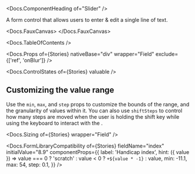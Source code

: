 


<Meta of={Stories} />

<Docs.ComponentHeading of="Slider" />

A form control that allows users to enter & edit a single line of text.

<Docs.FauxCanvas>
  <Slider defaultValue={50} />
</Docs.FauxCanvas>

<Docs.TableOfContents />

<Docs.Props
  of={Stories}
  nativeBase="div"
  wrapper="Field"
  exclude={['ref', 'onBlur']}
/>

<Docs.ControlStates of={Stories} valuable />

## Customizing the value range

Use the `min`, `max`, and `step` props to customize the bounds of the range, and
the granularity of values within it. You can also use `shiftSteps` to control
how many steps are moved when the user is holding the shift key while using the
keyboard to interact with the <Docs of="Slider" />.

<Canvas of={Stories.CustomRange} sourceState="shown" />

<Docs.Sizing of={Stories} wrapper="Field" />

<Docs.FormLibraryCompatibility
  of={Stories}
  fieldName="index"
  initialValue="8.9"
  componentProps={{
    label: 'Handicap index',
    hint: ({ value }) =>
      value === 0 ? 'scratch' : value < 0 ? `+${value * -1}` : value,
    min: -11.1,
    max: 54,
    step: 0.1,
  }}
/>
